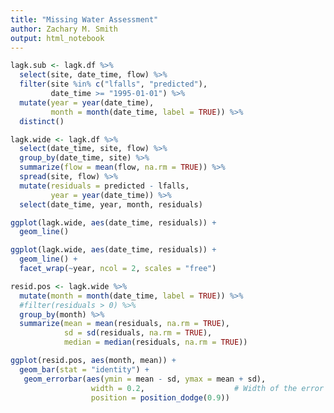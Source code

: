 ```yaml
---
title: "Missing Water Assessment"
author: Zachary M. Smith
output: html_notebook
---
```


```r
lagk.sub <- lagk.df %>% 
  select(site, date_time, flow) %>% 
  filter(site %in% c("lfalls", "predicted"),
         date_time >= "1995-01-01") %>%
  mutate(year = year(date_time),
         month = month(date_time, label = TRUE)) %>% 
  distinct()
```



```r
lagk.wide <- lagk.df %>%
  select(date_time, site, flow) %>% 
  group_by(date_time, site) %>% 
  summarize(flow = mean(flow, na.rm = TRUE)) %>% 
  spread(site, flow) %>% 
  mutate(residuals = predicted - lfalls,
         year = year(date_time)) %>% 
  select(date_time, year, month, residuals)
```

```r
ggplot(lagk.wide, aes(date_time, residuals)) +
  geom_line()
```

```r
ggplot(lagk.wide, aes(date_time, residuals)) +
  geom_line() +
  facet_wrap(~year, ncol = 2, scales = "free")
```


```r
resid.pos <- lagk.wide %>% 
  mutate(month = month(date_time, label = TRUE)) %>% 
  #filter(residuals > 0) %>% 
  group_by(month) %>% 
  summarize(mean = mean(residuals, na.rm = TRUE),
            sd = sd(residuals, na.rm = TRUE),
            median = median(residuals, na.rm = TRUE))
```

```r
ggplot(resid.pos, aes(month, mean)) +
  geom_bar(stat = "identity") +
   geom_errorbar(aes(ymin = mean - sd, ymax = mean + sd),
                  width = 0.2,                    # Width of the error bars
                  position = position_dodge(0.9))
```


